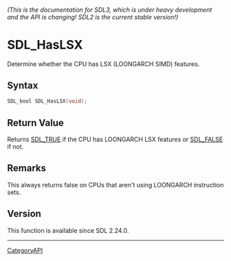 ====== (This is the documentation for SDL3, which is under heavy development and the API is changing! SDL2 is the current stable version!) ======
= SDL_HasLSX =

Determine whether the CPU has LSX (LOONGARCH SIMD) features.

== Syntax ==

<syntaxhighlight lang='c'>
SDL_bool SDL_HasLSX(void);
</syntaxhighlight>

== Return Value ==

Returns [[SDL_TRUE]] if the CPU has LOONGARCH LSX features or [[SDL_FALSE]]
if not.

== Remarks ==

This always returns false on CPUs that aren't using LOONGARCH instruction
sets.

== Version ==

This function is available since SDL 2.24.0.

----
[[CategoryAPI]]


